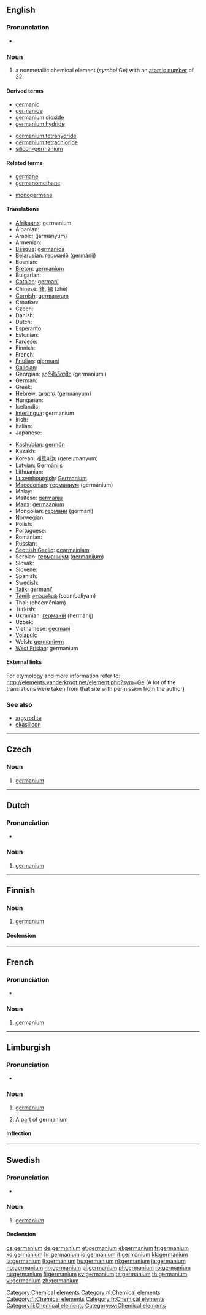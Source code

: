 ==English==
{{elements|Ge|gallium|Ga|arsenic|As}}

===Pronunciation===
* {{rhymes|eɪniəm}}

===Noun===
{{en-noun|-}}
{{wikipedia}}

# a nonmetallic chemical element (''symbol'' Ge) with an [[atomic number]] of 32.

====Derived terms====
{{der-top}}
* [[germanic]]<!--sic-->
* [[germanide]]
* [[germanium dioxide]]
* [[germanium hydride]]
{{der-mid}}
* [[germanium tetrahydride]]
* [[germanium tetrachloride]]
* [[silicon-germanium]]
{{der-bottom}}

====Related terms====
{{rel-top}}
* [[germane]]<!--sic-->
* [[germanomethane]]
{{rel-mid}}
* [[monogermane]]
{{rel-bottom}}

====Translations====
{{trans-top|chemical element}}
* [[Afrikaans]]: germanium
* Albanian: {{t-|sq|germanium|xs=Albanian}}
* Arabic: {{Arab|[[جرمانيوم]]}} (jarmányum) {{m}}
* Armenian: {{t-|hy|գերմանիում|tr=germanium}}
* [[Basque]]: [[germanioa]]
* Belarusian: [[германій]] (germánij) {{m}}
* Bosnian: {{t-|bs|germanij}}
* [[Breton]]: [[germaniom]]
* Bulgarian: {{t+|bg|германий|m|tr=germánij}}
* [[Catalan]]: [[germani]]
* Chinese: [[鍺]], [[锗]] (zhě)
* [[Cornish]]: [[germanyum]]
* Croatian: {{t+|hr|germanij}}
* Czech: {{t+|cs|germanium}}
* Danish: {{t-|da|germanium}}
* Dutch: {{t+|nl|germanium|n}}
* Esperanto: {{t+|eo|germaniumo|xs=Esperanto}}
* Estonian: {{t-|et|germaanium}}
* Faroese: {{t-|fo|germanium|xs=Faroese}}
* Finnish: {{t+|fi|germanium}}
* French: {{t+|fr|germanium|m}}
* [[Friulian]]: [[gjermani]]
* [[Galician]]: {{t+|gl|xermanio|m|xs=Galician}}
* Georgian: [[გერმანიუმი]] (germaniumi)
* German: {{t+|de|Germanium|n}}
* Greek: {{t+|el|γερμάνιο|n|tr=germánio}}
* Hebrew: [[גרמניום]] (germányum)
* Hungarian: {{t+|hu|germánium}}
* Icelandic: {{t+|is|german}}
* [[Interlingua]]: germanium
* Irish: {{t+|ga|gearmáiniam|xs=Irish}}
* Italian: {{t+|it|germanio|m}}
* Japanese: {{t+|ja|ゲルマニウム|tr=gerumaniumu}}
{{trans-mid}}
* [[Kashubian]]: [[germón]]
* Kazakh: {{t-|kk|германий|tr=germaniy|sc=Cyrl|xs=Kazakh}}
* Korean: [[게르마늄]] (gereumanyum)
* Latvian: [[Ģermānijs]]
* Lithuanian: {{t+|lt|germanis|xs=Lithuanian}}
* [[Luxembourgish]]: [[Germanium]]
* [[Macedonian]]: [[германиум]] (germánium) {{m}}
* Malay: {{t-|ms|germanium|xs=Malay}}
* Maltese: [[ġermanju]]
* [[Manx]]: [[germaanium]]
* Mongolian: [[германи]] (germani)
* Norwegian: {{t+|no|germanium}}
* Polish: {{t+|pl|german|m}}
* Portuguese: {{t+|pt|germânio|m}}
* Romanian: {{t+|ro|germaniu|n}}
* Russian: {{t+|ru|германий|m|tr=germánij}}
* [[Scottish Gaelic]]: [[gearmainiam]]
* Serbian: [[германиjум]] ([[germanijum]]) {{m}}
* Slovak: {{t-|sk|germánium}}
* Slovene: {{t+|sl|germanij}}
* Spanish: {{t+|es|germanio|m}}
* Swedish: {{t+|sv|germanium|n}}
* [[Tajik]]: [[germani']]
* [[Tamil]]: [[சாம்பலியம்]] (saambaliyam)
* Thai: {{Thai|[[เจอร์เมเนียม]]}} (choemēniam)
* Turkish: {{t+|tr|germanyum}}
* Ukrainian: [[германій]] (hermánij) {{m}}
* Uzbek: {{t-|uz|германий|tr=germaniy|sc=Cyrl|xs=Uzbek}}
* Vietnamese: [[gecmani]]
* [[Volapük]]: {{t|vo|gärmin}}
* Welsh: [[germaniwm]]
* [[West Frisian]]: germanium
{{trans-bottom}}

====External links====
For etymology and more information refer to:
http://elements.vanderkrogt.net/element.php?sym=Ge
(A lot of the translations were taken from that site with permission from the author)

===See also===
* [[argyrodite]]
* [[ekasilicon]]<!--Mendeleev’s name for germanium-->

[[Category:Chemical elements]]

----

==Czech==

===Noun===
{{cs-noun|g=n}}

# [[#English|germanium]] {{gloss|nonmetallic chemical element with an atomic number of 32}}

----

==Dutch==
{{wikipedia|lang=nl}}

===Pronunciation===
* {{audio|Nl-germanium.ogg|Audio}}

===Noun===
{{infl|nl|noun|g=n}}

# [[germanium#English|germanium]]

[[Category:nl:Chemical elements]]
----

==Finnish==
{{wikipedia|lang=fi}}

===Noun===
{{infl|fi|noun}}

# [[#English|germanium]]

====Declension====
{{fi-decl-risti|germanium}}

[[Category:fi:Chemical elements]]

----

==French==
{{wikipedia|lang=fr}}

===Pronunciation===
* {{IPA|/ʒɛʁ.ma.njɔm/|lang=fr}}

===Noun===
{{fr-noun-unc|m}}

#  [[#English|germanium]]

[[Category:fr:Chemical elements]]
----

==Limburgish==

===Pronunciation===
* {{IPA|[ʝɛʁˈmaː˨ɲɔ˧m]|lang=li}}

===Noun===
{{infl|li|noun|g=n}}

# {{uncountable|lang=li}} [[germanium#English|germanium]]
# A [[part]] of germanium

====Inflection====
{{li-noun-um|germani}}

[[Category:li:Chemical elements]]

----

==Swedish==
{{wikipedia|lang=sv}}

===Pronunciation===
* {{IPA|/jɛrˈmɑːnɪɵm/|lang=sv}}

===Noun===
{{sv-noun|g=n|-}}

# [[#English|germanium]]

====Declension====
{{sv-noun-unc-irreg-n|2=germaniumet}}

[[Category:sv:Chemical elements]]

[[cs:germanium]]
[[de:germanium]]
[[et:germanium]]
[[el:germanium]]
[[fr:germanium]]
[[ko:germanium]]
[[hr:germanium]]
[[io:germanium]]
[[it:germanium]]
[[kk:germanium]]
[[la:germanium]]
[[lt:germanium]]
[[hu:germanium]]
[[nl:germanium]]
[[ja:germanium]]
[[no:germanium]]
[[nn:germanium]]
[[pl:germanium]]
[[pt:germanium]]
[[ro:germanium]]
[[ru:germanium]]
[[fi:germanium]]
[[sv:germanium]]
[[ta:germanium]]
[[th:germanium]]
[[vi:germanium]]
[[zh:germanium]]